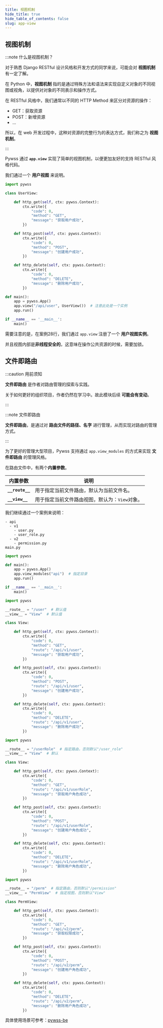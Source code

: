 ```yaml
---
title: 视图机制
hide_title: true
hide_table_of_contents: false
slug: app-view
---
```


## 视图机制

:::note 什么是视图机制？

对于熟悉 Django RESTful 设计风格和开发方式的同学来说，可能会对 **视图机制** 有一定了解。

在 Python 中，**视图机制** 指的是通过特殊方法和语法来实现自定义对象的不同视图或视角，以提供对对象的不同表示和操作方式。

在 RESTful 风格中，我们通常以不同的 HTTP Method 来区分对资源的操作：

- GET：获取资源
- POST：新增资源
- ...

所以，在 web 开发过程中，这种对资源的完整行为的表达方式，我们称之为 **视图机制**。

:::

Pywss 通过 **`app.view`** 实现了简单的视图机制，以便更加友好的支持 RESTful 风格代码。

我们通过一个 **用户视图** 来说明。

```python title="用户视图" showLineNumbers {28}
import pywss

class UserView:

    def http_get(self, ctx: pywss.Context):
        ctx.write({
            "code": 0,
            "method": "GET",
            "message": "获取用户成功",
        })

    def http_post(self, ctx: pywss.Context):
        ctx.write({
            "code": 0,
            "method": "POST",
            "message": "创建用户成功",
        })

    def http_delete(self, ctx: pywss.Context):
        ctx.write({
            "code": 0,
            "method": "DELETE",
            "message": "删除用户成功",
        })

def main():
    app = pywss.App()
    app.view("/api/user", UserView())  # 注意此处是一个实例
    app.run()

if __name__ == '__main__':
    main()
```

需要注意的是，在案例28行，我们通过 `app.view` 注册了一个 **用户视图实例**。

并且视图内部是**非线程安全的**，这意味在操作公共资源的时候，需要加锁。


## 文件即路由

:::caution 用前须知

**文件即路由** 是作者对路由管理的探索与实践。

关于如何更好的组织项目，作者仍然在学习中。故此模块后续 **可能会有变动**。

:::

:::note 文件即路由

**文件即路由**，是通过对 **路由文件的路径、名字** 进行管理，从而实现对路由的管理方式。

:::

为了更好的管理大型项目，Pywss 支持通过 `app.view_modules` 的方式来实现 **文件即路由** 的管理风格。

在路由文件中，有两个**内置参数**。

|内置参数|说明|
|---|---|
|**`__route__`**|用于指定当前文件路由，默认为当前文件名。|
|**`__view__`**|用于指定当前文件路由视图，默认为：`View`对象。|


我们继续通过一个案例来说明：

```text title="项目结构"
- api
  - v1
    - user.py
    - user_role.py
  - v2
    - permission.py
main.py
```

<Tabs>
  <TabItem value="main.py" label="main.py" default>

```python showLineNumbers
import pywss

def main():
    app = pywss.App()
    app.view_modules("api")  # 指定目录
    app.run()

if __name__ == '__main__':
    main()
```

  </TabItem>
  <TabItem value="user.py" label="/api/v1/user.py">

```python showLineNumbers
import pywss

__route__ = "/user"  # 默认值
__view__ = "View"  # 默认值

class View:

    def http_get(self, ctx: pywss.Context):
        ctx.write({
            "code": 0,
            "method": "GET",
            "route": "/api/v1/user",
            "message": "获取用户成功",
        })

    def http_post(self, ctx: pywss.Context):
        ctx.write({
            "code": 0,
            "method": "POST",
            "route": "/api/v1/user",
            "message": "创建用户成功",
        })

    def http_delete(self, ctx: pywss.Context):
        ctx.write({
            "code": 0,
            "method": "DELETE",
            "route": "/api/v1/user",
            "message": "删除用户成功",
        })
```

  </TabItem>
  <TabItem value="user_role.py" label="/api/v1/user_role.py">

```python showLineNumbers
import pywss

__route__ = "/userRole"  # 指定路由，否则默认"/user_role"
__view__ = "View"  # 默认

class View:

    def http_get(self, ctx: pywss.Context):
        ctx.write({
            "code": 0,
            "method": "GET",
            "route": "/api/v1/userRole",
            "message": "获取用户角色成功",
        })

    def http_post(self, ctx: pywss.Context):
        ctx.write({
            "code": 0,
            "method": "POST",
            "route": "/api/v1/userRole",
            "message": "创建用户角色成功",
        })

    def http_delete(self, ctx: pywss.Context):
        ctx.write({
            "code": 0,
            "method": "DELETE",
            "route": "/api/v1/userRole",
            "message": "删除用户角色成功",
        })
```

  </TabItem>
  <TabItem value="permission.py" label="/api/v2/permission.py">

```python showLineNumbers
import pywss

__route__ = "/perm"  # 指定路由，否则默认"/permission"
__view__ = "PermView"  # 指定视图，否则默认"View"

class PermView:

    def http_get(self, ctx: pywss.Context):
        ctx.write({
            "code": 0,
            "method": "GET",
            "route": "/api/v2/perm",
            "message": "获取权限成功",
        })

    def http_post(self, ctx: pywss.Context):
        ctx.write({
            "code": 0,
            "method": "POST",
            "route": "/api/v2/perm",
            "message": "创建用户角色成功",
        })

    def http_delete(self, ctx: pywss.Context):
        ctx.write({
            "code": 0,
            "method": "DELETE",
            "route": "/api/v2/perm",
            "message": "删除用户角色成功",
        })
```

  </TabItem>
</Tabs>

具体使用场景可参考：[pywss-be](https://github.com/czasg/pywss-react-admin-be)
